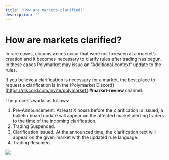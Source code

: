 ```yaml
---
title: 'How are markets clarified?'
description: ''
---
```


# How are markets clarified?


In rare cases, circumstances occur that were not foreseen at a market’s creation and it becomes necessary to clarify rules after trading has begun. In these cases Polymarket may issue an “Additional context” update to the rules.

If you believe a clarification is necessary for a market, the best place to request a clarification is in the (Polymarket Discord)[https://discord.com/invite/polymarket] **#market-review** channel.

The process works as follows:

1. Pre-Announcement. At least X hours before the clarification is issued, a bulletin board update will appear on the affected market alerting traders to the time of the incoming clarification.
2. Trading Suspended.
3. Clarification Issued. At the announced time, the clarification text will appear on the given market with the updated rule language.
4. Trading Resumed.


<Frame caption="An example clarification in the Layer Zero airdrop market. ">
  <img src="https://polymarket-upload.s3.us-east-2.amazonaws.com/market_clarification.jpeg" />
</Frame>
